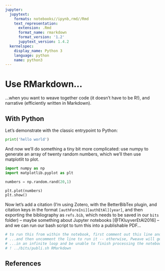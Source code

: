 ```yaml
---
jupyter:
  jupytext:
    formats: notebooks//ipynb,rmd//Rmd
    text_representation:
      extension: .Rmd
      format_name: rmarkdown
      format_version: '1.2'
      jupytext_version: 1.4.2
  kernelspec:
    display_name: Python 3
    language: python
    name: python3
---
```


# Use RMarkdown...


...when you want to weave together code (it doesn't have to be R!), and narrative (efficiently written in Markdown).


## With Python


Let's demonstrate with the classic entrypoint to Python:

```python
print('hello world')
```

And now we'll do something a tiny bit more complicated: use numpy to generate an array of twenty random numbers, which we'll then use matplotlit to plot.

```python
import numpy as np
import matplotlib.pyplot as plt
```

```python
numbers = np.random.rand(20,1)
```

```python
plt.plot(numbers)
plt.show()
```

Now let's add a citation (I'm using Zotero, with the BetterBibTex plugin, and citation keys in the format `[authForeIni][authEtAl][year]`, and then exporting the bibliography as `refs.bib`, which needs to be saved in our `bits` folder) -- maybe something about Jupyter notebooks [@TKluyverEtAl2016] -- and we can run our bash script to turn this into a publishable PDF...

```python
# to run this from within the notebook, first comment out this line and save...
# ...and then uncomment the line to run it -- otherwise, Pweave will get stuck...
# ...in an infinite loop and be unable to finish processing the notebook
# ! ../bits/publi.sh RMarkdown
```

## References
